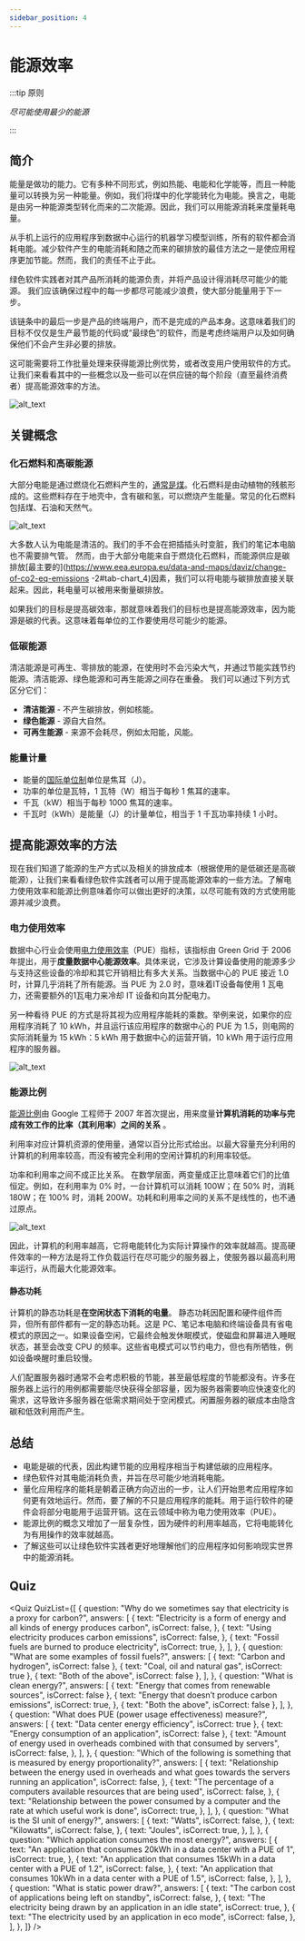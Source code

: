 ```yaml
---
sidebar_position: 4
---
```



# 能源效率

:::tip 原则

_尽可能使用最少的能源_

:::

## 简介

能量是做功的能力。它有多种不同形式，例如热能、电能和化学能等，而且一种能量可以转换为另一种能量。例如，我们将煤中的化学能转化为电能。换言之，电能是由另一种能源类型转化而来的二次能源。因此，我们可以用能源消耗来度量耗电量。

从手机上运行的应用程序到数据中心运行的机器学习模型训练，所有的软件都会消耗电能。减少软件产生的电能消耗和随之而来的碳排放的最佳方法之一是使应用程序更加节能。然而，我们的责任不止于此。

绿色软件实践者对其产品所消耗的能源负责，并将产品设计得消耗尽可能少的能源。 我们应该确保过程中的每一步都尽可能减少浪费，使大部分能量用于下一步。

该链条中的最后一步是产品的终端用户，而不是完成的产品本身。这意味着我们的目标不仅仅是生产最节能的代码或“最绿色”的软件，而是考虑终端用户以及如何确保他们不会产生非必要的排放。

这可能需要将工作批量处理来获得能源比例优势，或者改变用户使用软件的方式。让我们来看看其中的一些概念以及一些可以在供应链的每个阶段（直至最终消费者）提高能源效率的方法。

![alt_text](./images/03_energy_efficiency.png "image_tooltip")

## 关键概念

### 化石燃料和高碳能源

大部分电能是通过燃烧化石燃料产生的，[通常是煤](https://ourworldindata.org/grapher/world-electricity-by-source)。化石燃料是由动植物的残骸形成的。这些燃料存在于地壳中，含有碳和氢，可以燃烧产生能量。常见的化石燃料包括煤、石油和天然气。

![alt_text](./images/04_high-carbon_sources.png "image_tooltip")

大多数人认为电能是清洁的。我们的手不会在把插插头时变脏，我们的笔记本电脑也不需要排气管。 然而，由于大部分电能来自于燃烧化石燃料，而能源供应是碳排放[最主要的](https://www.eea.europa.eu/data-and-maps/daviz/change-of-co2-eq-emissions -2#tab-chart_4)因素，我们可以将电能与碳排放直接关联起来。因此，耗电量可以被用来衡量碳排放。

如果我们的目标是提高碳效率，那就意味着我们的目标也是提高能源效率，因为能源是碳的代表。这意味着每单位的工作要使用尽可能少的能源。

### 低碳能源

清洁能源是可再生、零排放的能源，在使用时不会污染大气，并通过节能实践节约能源。清洁能源、绿色能源和可再生能源之间存在重叠。 我们可以通过下列方式区分它们：

- **清洁能源** - 不产生碳排放，例如核能。
- **绿色能源** - 源自大自然。
- **可再生能源** - 来源不会耗尽，例如太阳能，风能。

### 能量计量

- 能量的[国际单位制](https://en.wikipedia.org/wiki/International_System_of_Units)单位是焦耳（J）。
- 功率的单位是瓦特，1 瓦特（W）相当于每秒 1 焦耳的速率。
- 千瓦（kW）相当于每秒 1000 焦耳的速率。
- 千瓦时（kWh）是能量（J）的计量单位，相当于 1 千瓦功率持续 1 小时。

## 提高能源效率的方法

现在我们知道了能源的生产方式以及相关的排放成本（根据使用的是低碳还是高碳能源），让我们来看看绿色软件实践者可以用于提高能源效率的一些方法。了解电力使用效率和能源比例意味着你可以做出更好的决策，以尽可能有效的方式使用能源并减少浪费。

### 电力使用效率

数据中心行业会使用[电力使用效率](https://datacenters.lbl.gov/sites/default/files/WP49-PUE%20A%20Compressive%20Examination%20of%20the%20Metric_v6.pdf)（PUE）指标，该指标由 Green Grid 于 2006 年提出，用于**度量数据中心能源效率**。具体来说，它涉及计算设备使用的能源多少与支持这些设备的冷却和其它开销相比有多大关系。当数据中心的 PUE 接近 1.0 时，计算几乎消耗了所有能源。当 PUE 为 2.0 时，意味着IT设备每使用 1 瓦电力，还需要额外的1瓦电力来冷却 IT 设备和向其分配电力。

另一种看待 PUE 的方式是将其视为应用程序能耗的乘数。举例来说，如果你的应用程序消耗了 10 kWh，并且运行该应用程序的数据中心的 PUE 为 1.5，则电网的实际消耗量为 15 kWh：5 kWh 用于数据中心的运营开销，10 kWh 用于运行应用程序的服务器。

![alt_text](./images/05_power_usage.png "image_tooltip")

### 能源比例

[能源比例](https://research.google/pubs/pub33387/)由 Google 工程师于 2007 年首次提出，用来度量**计算机消耗的功率与完成有效工作的比率（其利用率）之间的关系** 。

利用率对应计算机资源的使用量，通常以百分比形式给出。以最大容量充分利用的计算机的利用率较高，而没有被完全利用的空闲计算机的利用率较低。

功率和利用率之间不成正比关系。 在数学层面，两变量成正比意味着它们的比值恒定。例如，在利用率为 0% 时，一台计算机可以消耗 100W；在 50% 时，消耗 180W；在 100% 时，消耗 200W。功耗和利用率之间的关系不是线性的，也不通过原点。

![alt_text](./images/06_energy_proportionality_updated.png "image_tooltip")

因此，计算机的利用率越高，它将电能转化为实际计算操作的效率就越高。提高硬件效率的一种方法是将工作负载运行在尽可能少的服务器上，使服务器以最高利用率运行，从而最大化能源效率。

#### 静态功耗

计算机的静态功耗是**在空闲状态下消耗的电量**。 静态功耗因配置和硬件组件而异，但所有部件都有一定的静态功耗。这是 PC、笔记本电脑和终端设备具有省电模式的原因之一。如果设备空闲，它最终会触发休眠模式，使磁盘和屏幕进入睡眠状态，甚至会改变 CPU 的频率。这些省电模式可以节约电力，但也有所牺牲，例如设备唤醒时重启较慢。

人们配置服务器时通常不会考虑积极的节能，甚至最低程度的节能都没有。许多在服务器上运行的用例都需要能尽快获得全部容量，因为服务器需要响应快速变化的需求，这导致许多服务器在低需求期间处于空闲模式。闲置服务器的碳成本由隐含碳和低效利用而产生。

## 总结

- 电能是碳的代表，因此构建节能的应用程序相当于构建低碳的应用程序。
- 绿色软件对其电能消耗负责，并旨在尽可能少地消耗电能。
- 量化应用程序的能耗是朝着正确方向迈出的一步，让人们开始思考应用程序如何更有效地运行。然而，要了解的不只是应用程序的能耗。用于运行软件的硬件会将部分电能用于运营开销。这在云领域中称为电力使用效率（PUE）。
- 能源比例的概念又增加了一层复杂性，因为硬件的利用率越高，它将电能转化为有用操作的效率就越高。
- 了解这些可以让绿色软件实践者更好地理解他们的应用程序如何影响现实世界中的能源消耗。

## Quiz

<Quiz
  QuizList={[
    {
      question:
        "Why do we sometimes say that electricity is a proxy for carbon?",
      answers: [
        {
          text: "Electricity is a form of energy and all kinds of energy produces carbon",
          isCorrect: false,
        },
        {
          text: "Using electricity produces carbon emissions",
          isCorrect: false,
        },
        {
          text: "Fossil fuels are burned to produce electricity",
          isCorrect: true,
        },
      ],
    },
    {
      question: "What are some examples of fossil fuels?",
      answers: [
        { text: "Carbon and hydrogen", isCorrect: false },
        { text: "Coal, oil and natural gas", isCorrect: true },
        { text: "Both of the above", isCorrect: false },
      ],
    },
    {
      question: "What is clean energy?",
      answers: [
        { text: "Energy that comes from renewable sources", isCorrect: false },
        {
          text: "Energy that doesn’t produce carbon emissions",
          isCorrect: true,
        },
        { text: "Both the above", isCorrect: false },
      ],
    },
    {
      question: "What does PUE (power usage effectiveness) measure?",
      answers: [
        { text: "Data center energy efficiency", isCorrect: true },
        { text: "Energy consumption of an application", isCorrect: false },
        {
          text: "Amount of energy used in overheads combined with that consumed by servers",
          isCorrect: false,
        },
      ],
    },
    {
      question:
        "Which of the following is something that is measured by energy proportionality?",
      answers: [
        {
          text: "Relationship between the energy used in overheads and what goes towards the servers running an application",
          isCorrect: false,
        },
        {
          text: "The percentage of a computers available resources that are being used",
          isCorrect: false,
        },
        {
          text: "Relationship between the power consumed by a computer and the rate at which useful work is done",
          isCorrect: true,
        },
      ],
    },
    {
      question: "What is the SI unit of energy?",
      answers: [
        {
          text: "Watts",
          isCorrect: false,
        },
        {
          text: "Kilowatts",
          isCorrect: false,
        },
        {
          text: "Joules",
          isCorrect: true,
        },
      ],
    },
    {
      question: "Which application consumes the most energy?",
      answers: [
        {
          text: "An application that consumes 20kWh in a data center with a PUE of 1",
          isCorrect: true,
        },
        {
          text: "An application that consumes 15kWh in a data center with a PUE of 1.2",
          isCorrect: false,
        },
        {
          text: "An application that consumes 10kWh in a data center with a PUE of 1.5",
          isCorrect: false,
        },
      ],
    },
    {
      question: "What is static power draw?",
      answers: [
        {
          text: "The carbon cost of applications being left on standby",
          isCorrect: false,
        },
        {
          text: "The electricity being drawn by an application in an idle state",
          isCorrect: true,
        },
        {
          text: "The electricity used by an application in eco mode",
          isCorrect: false,
        },
      ],
    },
  ]}
/>
